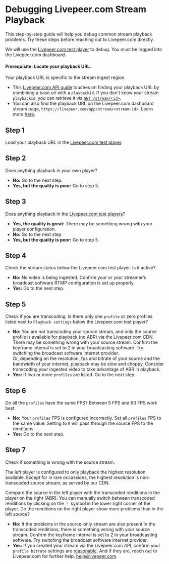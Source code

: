 
<DocsLayout>


# Debugging Livepeer.com Stream Playback

This step-by-step guide will help you debug common stream playback problems. Try these steps before reaching out to Livepeer.com directly.

We will use the [Livepeer.com test player](/app/test-player) to debug. You must be logged into the Livepeer.com dashboard. 

#### Prerequisite: Locate your playback URL. 

Your playback URL is specific to the stream ingest region. 
- This [Livepeer.com API guide](/docs/guides/api/playback-a-live-stream) touches on finding your playback URL by combining a base url with a `playbackId`. If you don't know your stream `playbackId`, you can retrieve it via [`GET /stream/<id>`](/docs/api/stream/get-stream).
- You can also find the playback URL on the Livepeer.com dashboard stream page, `https://livepeer.com/app/stream/<stream-id>`. Learn more [here](/docs/guides/dashboard/playback-a-stream).

## Step 1

Load your playback URL in the [Livepeer.com test player](/app/test-player).

## Step 2

Does anything playback in *your* own player?

- **No:** Go to the next step.
- **Yes, but the quality is poor:** Go to step 5.

## Step 3

Does anything playback in the [Livepeer.com test players](/app/test-player)?

- **Yes, the quality is great:** There may be something wrong with your player configuration.
- **No:** Go to the next step.
- **Yes, but the quality is poor:** Go to step 5

## Step 4

Check the stream status below the Livepeer.com test player. Is it active?

- **No:** No video is being ingested. Confirm your or your streamer’s broadcast software RTMP configuration is set up properly. 
- **Yes:** Go to the next step.

## Step 5

Check if you are transcoding. Is there only one `profile` or zero profiles listed next to `Playback settings` below the Livepeer.com test player? 

- **No:** You are not transcoding your source stream, and only the source profile is available for playback (no ABR) via the Livepeer.com CDN. There may be something wrong with your source stream. Confirm the keyframe interval is set to 2 in your broadcasting software. Try switching the broadcast software internet provider.
<br />Or, depending on the resolution, fps and bitrate of your source and the bandwidth of your internet, playback may be slow and choppy. Consider transcoding your ingested video to take advantage of ABR in playback.
- **Yes:** If two or more `profiles` are listed. Go to the next step.

## Step 6

Do all the `profiles` have the same FPS? Between 5 FPS and 60 FPS work best.

- **No:** Your `profiles` FPS is configured incorrectly. Set all `profiles` FPS to the same value. Setting to `0` will pass through the source FPS to the renditions.
- **Yes:** Go to the next step.

## Step 7

Check if something is wrong with the source stream. 

The left player is configured to only playback the highest resolution available. Except for in rare occassions, the highest resolution is non-transcoded source stream, as served by our CDN. 

Compare the source in the left player with the transcoded renditions in the player on the right (ABR). You can manually switch between transcoded renditions by clicking on the &#8942; symbol in the lower right corner of the player. Do the renditions on the right player show more problems than in the left source?

- **No:** If the problems in the source-only stream are also present in the transcoded renditions, there is something wrong with your source stream. Confirm the keyframe interval is set to 2 in your broadcasting software. Try switching the broadcast software internet provider.
- **Yes:** If you created your stream via the Livepeer.com API, confirm your `profile bitrate` settings are [reasonable](https://developer.apple.com/documentation/http_live_streaming/hls_authoring_specification_for_apple_devices). And if they are, reach out to Livepeer.com for further help, <a href="mailto:help@livepeer.com">help@livepeer.com</a>.


</DocsLayout>
